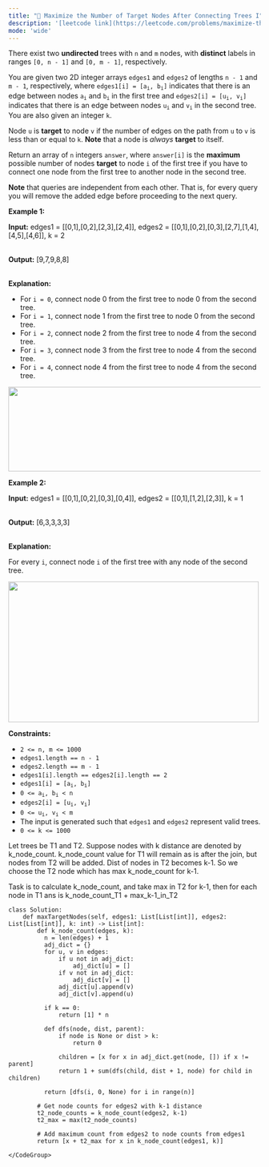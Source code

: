 ```yaml
---
title: "🧀 Maximize the Number of Target Nodes After Connecting Trees I"
description: '[leetcode link](https://leetcode.com/problems/maximize-the-number-of-target-nodes-after-connecting-trees-i/description/)'
mode: 'wide'
---
```

<Tabs>
  <Tab title="Question" icon="circle-question" iconType="regular">
    <Card>
      <p>There exist two <strong>undirected </strong>trees with <code>n</code> and <code>m</code> nodes, with <strong>distinct</strong> labels in ranges <code>[0, n - 1]</code> and <code>[0, m - 1]</code>, respectively.</p>  <p>You are given two 2D integer arrays <code>edges1</code> and <code>edges2</code> of lengths <code>n - 1</code> and <code>m - 1</code>, respectively, where <code>edges1[i] = [a<sub>i</sub>, b<sub>i</sub>]</code> indicates that there is an edge between nodes <code>a<sub>i</sub></code> and <code>b<sub>i</sub></code> in the first tree and <code>edges2[i] = [u<sub>i</sub>, v<sub>i</sub>]</code> indicates that there is an edge between nodes <code>u<sub>i</sub></code> and <code>v<sub>i</sub></code> in the second tree. You are also given an integer <code>k</code>.</p>  <p>Node <code>u</code> is <strong>target</strong> to node <code>v</code> if the number of edges on the path from <code>u</code> to <code>v</code> is less than or equal to <code>k</code>. <strong>Note</strong> that a node is <em>always</em> <strong>target</strong> to itself.</p>  <p>Return an array of <code>n</code> integers <code>answer</code>, where <code>answer[i]</code> is the <strong>maximum</strong> possible number of nodes <strong>target</strong> to node <code>i</code> of the first tree if you have to connect one node from the first tree to another node in the second tree.</p>  <p><strong>Note</strong> that queries are independent from each other. That is, for every query you will remove the added edge before proceeding to the next query.</p>   <p><strong class="example">Example 1:</strong></p>  <div class="example-block"> <p><strong>Input:</strong> <span class="example-io">edges1 = [[0,1],[0,2],[2,3],[2,4]], edges2 = [[0,1],[0,2],[0,3],[2,7],[1,4],[4,5],[4,6]], k = 2</span></p>  <p><br/> <strong>Output:</strong> <span class="example-io">[9,7,9,8,8]</span></p>  <p><br/> <strong>Explanation:</strong></p>  <ul>  <li>For <code>i = 0</code>, connect node 0 from the first tree to node 0 from the second tree.</li>  <li>For <code>i = 1</code>, connect node 1 from the first tree to node 0 from the second tree.</li>  <li>For <code>i = 2</code>, connect node 2 from the first tree to node 4 from the second tree.</li>  <li>For <code>i = 3</code>, connect node 3 from the first tree to node 4 from the second tree.</li>  <li>For <code>i = 4</code>, connect node 4 from the first tree to node 4 from the second tree.</li> </ul> <img alt="" src="https://assets.leetcode.com/uploads/2024/09/24/3982-1.png" style="width: 600px; height: 169px;" /></div>  <p><strong class="example">Example 2:</strong></p>  <div class="example-block"> <p><strong>Input:</strong> <span class="example-io">edges1 = [[0,1],[0,2],[0,3],[0,4]], edges2 = [[0,1],[1,2],[2,3]], k = 1</span></p>  <p><br/> <strong>Output:</strong> <span class="example-io">[6,3,3,3,3]</span></p>  <p><br/> <strong>Explanation:</strong></p>  <p>For every <code>i</code>, connect node <code>i</code> of the first tree with any node of the second tree.</p> <img alt="" src="https://assets.leetcode.com/uploads/2024/09/24/3928-2.png" style="height: 281px; width: 500px;" /></div>   <p><strong>Constraints:</strong></p>  <ul>  <li><code>2 &lt;= n, m &lt;= 1000</code></li>  <li><code>edges1.length == n - 1</code></li>  <li><code>edges2.length == m - 1</code></li>  <li><code>edges1[i].length == edges2[i].length == 2</code></li>  <li><code>edges1[i] = [a<sub>i</sub>, b<sub>i</sub>]</code></li>  <li><code>0 &lt;= a<sub>i</sub>, b<sub>i</sub> &lt; n</code></li>  <li><code>edges2[i] = [u<sub>i</sub>, v<sub>i</sub>]</code></li>  <li><code>0 &lt;= u<sub>i</sub>, v<sub>i</sub> &lt; m</code></li>  <li>The input is generated such that <code>edges1</code> and <code>edges2</code> represent valid trees.</li>  <li><code>0 &lt;= k &lt;= 1000</code></li> </ul> 
    </Card>
  </Tab>
  <Tab title="Solution" icon="lightbulb" iconType="regular" >
    <Card>
      Let trees be T1 and T2. Suppose nodes with k distance are denoted by k_node_count. k_node_count value for T1 will remain as is after the join, but nodes from T2 will be added. Dist of nodes in T2 becomes k-1. So we choose the T2 node which has max k_node_count for k-1.

Task is to calculate k_node_count, and take max in T2 for k-1, then for each node in T1 ans is k_node_count_T1 + max_k-1_in_T2
</Card>
  <Expandable title="code">
    <CodeGroup dropdown>
```python3 title="Maximize the Number of Target Nodes After Connecting Trees I" lines
class Solution:
    def maxTargetNodes(self, edges1: List[List[int]], edges2: List[List[int]], k: int) -> List[int]:
        def k_node_count(edges, k):
          n = len(edges) + 1
          adj_dict = {}
          for u, v in edges:
              if u not in adj_dict:
                  adj_dict[u] = []
              if v not in adj_dict:
                  adj_dict[v] = []
              adj_dict[u].append(v)
              adj_dict[v].append(u)
          
          if k == 0:
              return [1] * n
          
          def dfs(node, dist, parent):
              if node is None or dist > k:
                  return 0
              
              children = [x for x in adj_dict.get(node, []) if x != parent]
              return 1 + sum(dfs(child, dist + 1, node) for child in children)
          
          return [dfs(i, 0, None) for i in range(n)]
      
        # Get node counts for edges2 with k-1 distance
        t2_node_counts = k_node_count(edges2, k-1)
        t2_max = max(t2_node_counts)
        
        # Add maximum count from edges2 to node counts from edges1
        return [x + t2_max for x in k_node_count(edges1, k)]
```
    </CodeGroup>
  </Expandable>
  </Tab>
</Tabs>